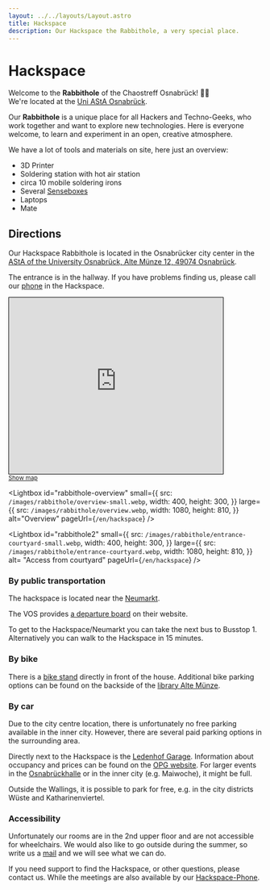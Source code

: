 ```yaml
---
layout: ../../layouts/Layout.astro
title: Hackspace
description: Our Hackspace the Rabbithole, a very special place.
---
```



# Hackspace

Welcome to the **Rabbithole** of the Chaostreff Osnabrück! 🐇✨<br/>
We're located at the [Uni AStA Osnabrück](/en/hackspace#directions).

Our **Rabbithole** is a unique place for all Hackers and Techno-Geeks, who work together and want to explore new technologies. Here is everyone welcome, to learn and experiment in an open, creative atmosphere.

We have a lot of tools and materials on site, here just an overview:

- 3D Printer
- Soldering station with hot air station
- circa 10 mobile soldering irons
- Several [Senseboxes](https://sensebox.de/)
- Laptops
- Mate

## Directions

Our Hackspace Rabbithole is located in the Osnabrücker city center in the [AStA of the University Osnabrück, Alte Münze 12, 49074 Osnabrück](https://www.openstreetmap.org/way/696172783).

The entrance is in the hallway. If you have problems finding us, please call our [phone](/en/contact) in the Hackspace.

<iframe
  width="425"
  height="350"
  src="https://www.openstreetmap.org/export/embed.html?bbox=8.043885827064516%2C52.27170106338023%2C8.047828674316408%2C52.273778889502324&amp;layer=mapnik&amp;marker=52.27273998861608%2C8.04585725069046"
  style="border: 1px solid black"
></iframe>
<br />
<small>
  <a
    rel="noreferrer"
    target="_blank"
    href="https://www.openstreetmap.org/?mlat=52.272740&amp;mlon=8.045857#map=19/52.272740/8.045857"
  >
    Show map
  </a>
</small>

<div className="flex gap-3">
<Lightbox
  id="rabbithole"
  small={{
    src: `/images/rabbithole/entrance-ledenhof-small.webp`,
    width: 400,
    height: 300,
  }}
  large={{
    src: `/images/rabbithole/entrance-ledenhof.webp`,
    width: 1080,
    height: 810,
  }}
  alt="Access from Ledenhof"
  pageUrl={`/en/hackspace`}
/>

<Lightbox
  id="rabbithole-overview"
  small={{
    src: `/images/rabbithole/overview-small.webp`,
    width: 400,
    height: 300,
  }}
  large={{
    src: `/images/rabbithole/overview.webp`,
    width: 1080,
    height: 810,
  }}
  alt="Overview"
  pageUrl={`/en/hackspace`}
/>

<Lightbox
  id="rabbithole2"
  small={{
    src: `/images/rabbithole/entrance-courtyard-small.webp`,
    width: 400,
    height: 300,
  }}
  large={{
    src: `/images/rabbithole/entrance-courtyard.webp`,
    width: 1080,
    height: 810,
  }}
  alt= "Access from courtyard"
  pageUrl={`/en/hackspace`}
/>
</div>

### By public transportation

The hackspace is located near the [Neumarkt](https://www.openstreetmap.org/node/1747348346).

The VOS provides [a departure board](https://www.vos.info/fahrplaner/#depart!Z%7COsnabr%C3%BCck%20Neumarkt) on their website.

To get to the Hackspace/Neumarkt you can take the next bus to Busstop 1. Alternatively you can walk to the Hackspace in 15 minutes.

### By bike

There is a [bike stand](https://www.openstreetmap.org/node/473015925) directly in front of the house. Additional bike parking options can be found on the backside of the [library Alte Münze](https://www.openstreetmap.org/node/1747348346).

### By car

Due to the city centre location, there is unfortunately no free parking available in the inner city. However, there are several paid parking options in the surrounding area.

Directly next to the Hackspace is the [Ledenhof Garage](https://www.parken-osnabrueck.de/parken/parkplatzsuche/detail/parkhaus-ledenhof-garage.html). Information about occupancy and prices can be found on the [OPG website](https://www.parken-osnabrueck.de/parken/parkplatzsuche/detail/parkhaus-ledenhof-garage.html). For larger events in the [Osnabrückhalle](https://www.osnabrueckhalle.de/besuchen/programm/) or in the inner city (e.g. Maiwoche), it might be full.

Outside the Wallings, it is possible to park for free, e.g. in the city districts Wüste and Katharinenviertel.

### Accessibility

Unfortunately our rooms are in the 2nd upper floor and are not accessible for wheelchairs. We would also like to go outside during the summer, so write us a [mail](/en/contact) and we will see what we can do.

If you need support to find the Hackspace, or other questions, please contact us. While the meetings are also available by our [Hackspace-Phone](/en/contact).
